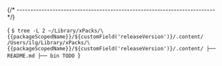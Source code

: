 


{/* ------------------------------------------------------------------------ */}

<CodeBlock language="console"> {
`$ tree -L 2 ~/Library/xPacks/\{{packageScopedName}}/${customField('releaseVersion')}/.content/
/Users/ilg/Library/xPacks/\{{packageScopedName}}/${customField('releaseVersion')}/.content/
├── README.md
├── bin
TODO
`} </CodeBlock>
